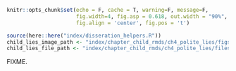 ```r
knitr::opts_chunk$set(echo = F, cache = T, warning=F, message=F, 
                      fig.width=4, fig.asp = 0.618, out.width = "90%", 
                      fig.align = 'center', fig.pos = 't')

source(here::here("index/disseration_helpers.R"))
child_lies_image_path <- "index/chapter_child_rmds/ch4_polite_lies/figs"
child_lies_file_path <- "index/chapter_child_rmds/ch4_polite_lies/files"
```

FIXME.